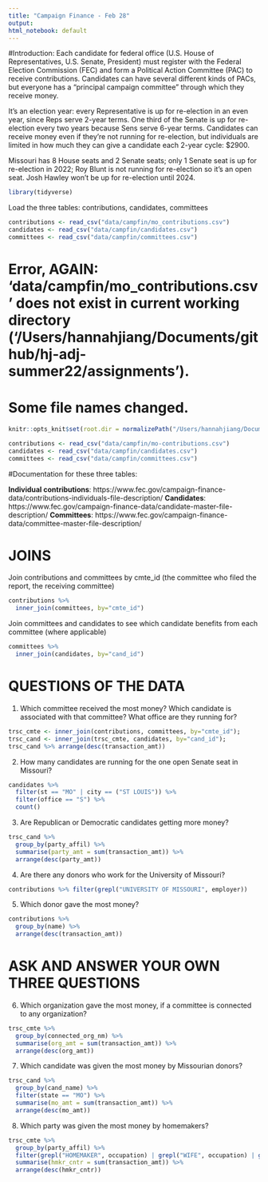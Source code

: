 ```yaml
---
title: "Campaign Finance - Feb 28"
output: 
html_notebook: default
---
```

#Introduction: 
Each candidate for federal office (U.S. House of Representatives, U.S. Senate, President) must register with the Federal Election Commission (FEC) and form a Political Action Committee (PAC) to receive contributions. Candidates can have several different kinds of PACs, but everyone has a "principal campaign committee" through which they receive money.

It's an election year: every Representative is up for re-election in an even year, since Reps serve 2-year terms. One third of the Senate is up for re-election every two years because Sens serve 6-year terms. Candidates can receive money even if they're not running for re-election, but individuals are limited in how much they can give a candidate each 2-year cycle: $2900.

Missouri has 8 House seats and 2 Senate seats; only 1 Senate seat is up for re-election in 2022; Roy Blunt is not running for re-election so it's an open seat. Josh Hawley won't be up for re-election until 2024.

```r
library(tidyverse)
```

Load the three tables: contributions, candidates, committees
```r
contributions <- read_csv("data/campfin/mo_contributions.csv")
candidates <- read_csv("data/campfin/candidates.csv")
committees <- read_csv("data/campfin/committees.csv")
```

# Error, AGAIN: 'data/campfin/mo_contributions.csv' does not exist in current working directory ('/Users/hannahjiang/Documents/github/hj-adj-summer22/assignments').

# Some file names changed.

```r
knitr::opts_knit$set(root.dir = normalizePath("/Users/hannahjiang/Documents/github/hj-adj-summer22"))
```

```r
contributions <- read_csv("data/campfin/mo-contributions.csv")
candidates <- read_csv("data/campfin/candidates.csv")
committees <- read_csv("data/campfin/committees.csv")
```


#Documentation for these three tables: 

**Individual contributions**:
https://www.fec.gov/campaign-finance-data/contributions-individuals-file-description/
**Candidates**: 
https://www.fec.gov/campaign-finance-data/candidate-master-file-description/
**Committees**: 
https://www.fec.gov/campaign-finance-data/committee-master-file-description/


# JOINS
Join contributions and committees by cmte_id (the committee who filed the report, the receiving committee) 
```r
contributions %>% 
  inner_join(committees, by="cmte_id")
```

Join committees and candidates to see which candidate benefits from each committee (where applicable)
```r
committees %>% 
  inner_join(candidates, by="cand_id")
```


# QUESTIONS OF THE DATA

1. Which committee received the most money? Which candidate is associated with that committee? What office are they running for? 

```r
trsc_cmte <- inner_join(contributions, committees, by="cmte_id");
trsc_cand <- inner_join(trsc_cmte, candidates, by="cand_id");
trsc_cand %>% arrange(desc(transaction_amt))
```

2. How many candidates are running for the one open Senate seat in Missouri? 

```r
candidates %>% 
  filter(st == "MO" | city == ("ST LOUIS")) %>% 
  filter(office == "S") %>% 
  count()
```

3. Are Republican or Democratic candidates getting more money? 

```r
trsc_cand %>% 
  group_by(party_affil) %>% 
  summarise(party_amt = sum(transaction_amt)) %>% 
  arrange(desc(party_amt))
```

4. Are there any donors who work for the University of Missouri? 

```r
contributions %>% filter(grepl("UNIVERSITY OF MISSOURI", employer))
```

5. Which donor gave the most money?

```r
contributions %>%
  group_by(name) %>% 
  arrange(desc(transaction_amt))
```


# ASK AND ANSWER YOUR OWN THREE QUESTIONS

6. Which organization gave the most money, if a committee is connected to any organization?

```r
trsc_cmte %>% 
  group_by(connected_org_nm) %>% 
  summarise(org_amt = sum(transaction_amt)) %>% 
  arrange(desc(org_amt))
```

7. Which candidate was given the most money by Missourian donors?

```r
trsc_cand %>% 
  group_by(cand_name) %>% 
  filter(state == "MO") %>%
  summarise(mo_amt = sum(transaction_amt)) %>% 
  arrange(desc(mo_amt))
```

8. Which party was given the most money by homemakers?

```r
trsc_cmte %>% 
  group_by(party_affil) %>% 
  filter(grepl("HOMEMAKER", occupation) | grepl("WIFE", occupation) | grepl("SAHM", occupation) | grepl("MOTHER", occupation)) %>% 
  summarise(hmkr_cntr = sum(transaction_amt)) %>% 
  arrange(desc(hmkr_cntr))
```

